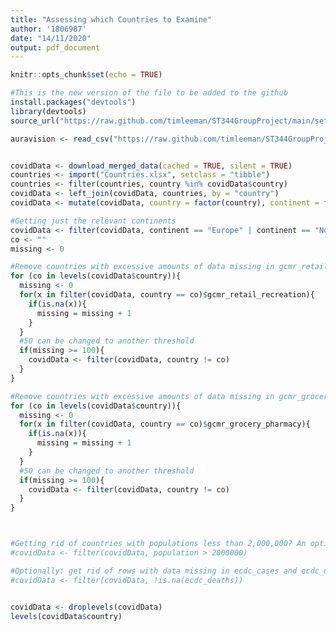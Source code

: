 ```yaml
---
title: "Assessing which Countries to Examine"
author: '1806987'
date: "14/11/2020"
output: pdf_document
---
```


```r
knitr::opts_chunk$set(echo = TRUE)
```

```r
#This is the new version of the file to be added to the github
install.packages("devtools")
library(devtools)
source_url("https://raw.github.com/timleeman/ST344GroupProject/main/setup.R")

auravision <- read_csv("https://raw.github.com/timleeman/ST344GroupProject/main/LockdownDates/AuravisionLockdownDates.csv")


covidData <- download_merged_data(cached = TRUE, silent = TRUE)
countries <- import("Countries.xlsx", setclass = "tibble")
countries <- filter(countries, country %in% covidData$country)
covidData <- left_join(covidData, countries, by = "country")
covidData <- mutate(covidData, country = factor(country), continent = factor(continent))
```


```r
#Getting just the relevant continents
covidData <- filter(covidData, continent == "Europe" | continent == "North America" | continent == "South America")
co <- ""
missing <- 0

#Remove countries with excessive amounts of data missing in gcmr_retail_recreation column
for (co in levels(covidData$country)){
  missing <- 0
  for(x in filter(covidData, country == co)$gcmr_retail_recreation){
    if(is.na(x)){
      missing = missing + 1
    }
  }
  #50 can be changed to another threshold
  if(missing >= 100){
    covidData <- filter(covidData, country != co)
  }
}

#Remove countries with excessive amounts of data missing in gcmr_grocery_pharmacy column
for (co in levels(covidData$country)){
  missing <- 0
  for(x in filter(covidData, country == co)$gcmr_grocery_pharmacy){
    if(is.na(x)){
      missing = missing + 1
    }
  }
  #50 can be changed to another threshold
  if(missing >= 100){
    covidData <- filter(covidData, country != co)
  }
}



#Getting rid of countries with populations less than 2,000,000? An option?
#covidData <- filter(covidData, population > 2000000)

#Optionally: get rid of rows with data missing in ecdc_cases and ecdc_deaths columns
#covidData <- filter(covidData, !is.na(ecdc_deaths))


covidData <- droplevels(covidData)
levels(covidData$country)
```